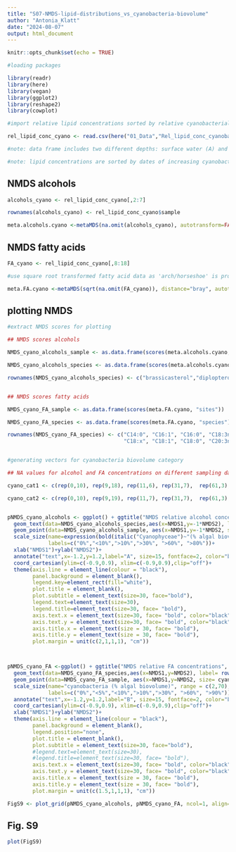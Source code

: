 ---
title: "S07-NMDS-lipid-distributions_vs_cyanobacteria-biovolume"
author: "Antonia_Klatt"
date: "2024-08-07"
output: html_document
---

```{r}
knitr::opts_chunk$set(echo = TRUE)

#loading packages 

library(readr)
library(here)
library(vegan)
library(ggplot2)
library(reshape2)
library(cowplot)

#import relative lipid concentrations sorted by relative cyanobacterial biovolume

rel_lipid_conc_cyano <- read.csv(here("01_Data","Rel_lipid_conc_cyanobacteria_biovolume_ROT19.csv"), header = TRUE , sep = ";" , stringsAsFactors = FALSE, na.strings = "#NV")

#note: data frame includes two different depths: surface water (A) and chlorophyll maximum depth (B)

#note: lipid concentrations are sorted by dates of increasing cyanobacterial biovolume

```

## NMDS alcohols

```{r}

alcohols_cyano <- rel_lipid_conc_cyano[,2:7]

rownames(alcohols_cyano) <- rel_lipid_conc_cyano$sample

meta.alcohols.cyano <-metaMDS(na.omit(alcohols_cyano), autotransform=FALSE, distance="bray", k=3, try= 100, trymax= 100)

```

## NMDS fatty acids

```{r}

FA_cyano <- rel_lipid_conc_cyano[,8:18]

#use square root transformed fatty acid data as 'arch/horseshoe' is produced with untransformed data

meta.FA.cyano <-metaMDS(sqrt(na.omit(FA_cyano)), distance="bray", autotransform=FALSE, k=3, try= 100, trymax= 100)

```
## plotting NMDS 

```{r}

#extract NMDS scores for plotting

## NMDS scores alcohols

NMDS_cyano_alcohols_sample <- as.data.frame(scores(meta.alcohols.cyano, "sites")) 

NMDS_cyano_alcohols_species <- as.data.frame(scores(meta.alcohols.cyano, "species")) 

rownames(NMDS_cyano_alcohols_species) <- c("brassicasterol","diplopterol", "ergosterol", "sitosterol", "stigmasterol", "phytol")


## NMDS scores fatty acids

NMDS_cyano_FA_sample <- as.data.frame(scores(meta.FA.cyano, "sites"))  

NMDS_cyano_FA_species <- as.data.frame(scores(meta.FA.cyano, "species")) 

rownames(NMDS_cyano_FA_species) <- c("C14:0", "C16:1", "C16:0", "C18:3nx", "C18:2",
                                     "C18:x", "C18:1", "C18:0", "C20:3nx", "C20:4", "C22:6")


#generating vectors for cyanobacteria biovolume category 

## NA values for alcohol and FA concentrations on different sampling dates -> two different vectors

cyano_cat1 <- c(rep(0,10), rep(9,18), rep(11,6), rep(31,7),  rep(61,3), rep(81,2)) #alcohols

cyano_cat2 <- c(rep(0,10), rep(9,19), rep(11,7), rep(31,7),  rep(61,3), rep(81,2)) #fatty acids


pNMDS_cyano_alcohols <- ggplot() + ggtitle("NMDS relative alcohol concentrations", subtitle="stress: 0.055" )+
  geom_text(data=NMDS_cyano_alcohols_species,aes(x=NMDS1,y=-1*NMDS2), label= rownames(NMDS_cyano_alcohols_species), size= 10) +  
  geom_point(data=NMDS_cyano_alcohols_sample, aes(x=NMDS1,y=-1*NMDS2, size= cyano_cat1), colour= "cyan4", alpha=0.3)+ 
  scale_size(name=expression(bold(italic("Cyanophyceae")~"(% algal biovolume)")), range = c(2,70), breaks= c(0,7,11,25,50,70),
             labels=c("0%","<10%",">10%",">30%", ">60%", ">80%"))+
  xlab("NMDS1")+ylab("NMDS2")+
  annotate("text",x=-1.2,y=1.2,label="A", size=15, fontface=2, color="black")+
  coord_cartesian(ylim=c(-0.9,0.9), xlim=c(-0.9,0.9),clip="off")+
  theme(axis.line = element_line(colour = "black"), 
        panel.background = element_blank(),
        legend.key=element_rect(fill="white"),
        plot.title = element_blank(),
        plot.subtitle = element_text(size=30, face="bold"),
        legend.text=element_text(size=30),
        legend.title=element_text(size=30, face= "bold"),
        axis.text.x = element_text(size=30, face= "bold", color="black"),
        axis.text.y = element_text(size=30, face= "bold", color="black"),
        axis.title.x = element_text(size = 30, face= "bold"),
        axis.title.y = element_text(size = 30, face= "bold"),
        plot.margin = unit(c(2,1,1,1), "cm"))



pNMDS_cyano_FA <-ggplot() + ggtitle("NMDS relative FA concentrations", subtitle="stress: 0.078" )+
  geom_text(data=NMDS_cyano_FA_species,aes(x=NMDS1,y=NMDS2), label= rownames(NMDS_cyano_FA_species), size= 10) + 
  geom_point(data=NMDS_cyano_FA_sample, aes(x=NMDS1,y=NMDS2, size= cyano_cat2), colour= "cyan4", alpha=0.3)+ 
  scale_size(name="cyanobacteria (% algal biovolume)", range = c(2,70), breaks= c(2,3,7,11,25,50,70),
             labels=c("0%","<5%","<10%",">10%",">30%", ">60%", ">90%"))+
  annotate("text",x=-1.2,y=1.2,label="B", size=15, fontface=2, color="black")+
  coord_cartesian(ylim=c(-0.9,0.9), xlim=c(-0.9,0.9),clip="off")+
  xlab("NMDS1")+ylab("NMDS2")+
  theme(axis.line = element_line(colour = "black"), 
        panel.background = element_blank(),
        legend.position="none",
        plot.title = element_blank(),
        plot.subtitle = element_text(size=30, face="bold"),
        #legend.text=element_text(size=30),
        #legend.title=element_text(size=30, face= "bold"),
        axis.text.x = element_text(size=30, face= "bold", color="black"),
        axis.text.y = element_text(size=30, face= "bold", color="black"),
        axis.title.x = element_text(size = 30, face= "bold"),
        axis.title.y = element_text(size = 30, face= "bold"),
        plot.margin = unit(c(1.5,1,1,1), "cm"))

FigS9 <- plot_grid(pNMDS_cyano_alcohols, pNMDS_cyano_FA, ncol=1, align="v", axis="lr")

```

## Fig. S9

```{r, fig.width = 20, fig.height = 20, echo=FALSE}

plot(FigS9)

```


